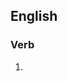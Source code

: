 ==English==

===Verb===
{{head|en|verb form}}

# {{present participle of|jeopardise|lang=en|nocat=1}}